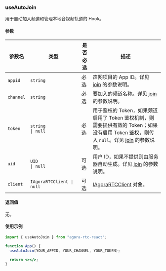 ### useAutoJoin

用于自动加入频道和管理本地音视频轨道的 Hook。

#### 参数

| 参数名    | 类型                                                                     | 是否必选 | 描述                                                                                                                                                                                                                                                                |
| --------- | ------------------------------------------------------------------------ | -------- | ------------------------------------------------------------------------------------------------------------------------------------------------------------------------------------------------------------------------------------------------------------------- |
| `appid`   | `string`                                                                 | 必选     | 声网项目的 App ID。详见 [join](https://docportal.shengwang.cn/cn/live-streaming-premium-4.x/API%20Reference/web_ng/interfaces/iagorartcclient.html#join) 的参数说明。                                                                                               |
| `channel` | `string`                                                                 | 必选     | 要加入的频道名称。详见 [join](https://docportal.shengwang.cn/cn/live-streaming-premium-4.x/API%20Reference/web_ng/interfaces/iagorartcclient.html#join) 的参数说明。                                                                                                |
| `token`   | `string                                      `<code>&#124;</code>` null` | 必选     | 用于鉴权的 Token，如果频道启用了 Token 鉴权机制，则需要提供有效的 Token；如果没有启用 Token 鉴权，则传入 `null`。详见 [join](https://docportal.shengwang.cn/cn/live-streaming-premium-4.x/API%20Reference/web_ng/interfaces/iagorartcclient.html#join) 的参数说明。 |
| `uid`     | `UID                                         `<code>&#124;</code>` null` | 可选     | 用户 ID，如果不提供则由服务器自动生成。详见 [join](https://docportal.shengwang.cn/cn/live-streaming-premium-4.x/API%20Reference/web_ng/interfaces/iagorartcclient.html#join) 的参数说明。                                                                           |
| `client`  | `IAgoraRTCClient `<code>&#124;</code>` null`                             | 可选     | [IAgoraRTCClient](https://docportal.shengwang.cn/cn/live-streaming-premium-4.x/API%20Reference/web_ng/interfaces/iagorartcclient.html) 对象。                                                                                                                       |

#### 返回值

无。

#### 使用示例

```jsx
import { useAutoJoin } from "agora-rtc-react";

function App() {
  useAutoJoin(YOUR_APPID, YOUR_CHANNEL, YOUR_TOKEN);

  return <></>;
}
```
